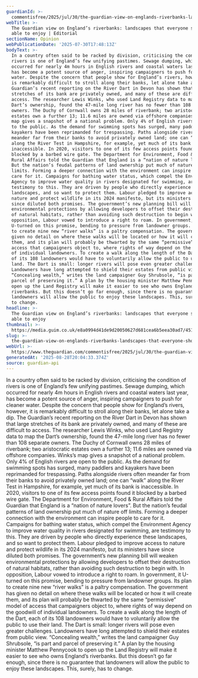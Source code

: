 ```yaml
---
guardianId: >-
  commentisfree/2025/jul/30/the-guardian-view-on-englands-riverbanks-landscapes-that-everyone-should-be-able-to-enjoy
webTitle: >-
  The Guardian view on England’s riverbanks: landscapes that everyone should be
  able to enjoy | Editorial
sectionName: Opinion
webPublicationDate: '2025-07-30T17:48:13Z'
bodyText: >-
  In a country often said to be racked by division, criticising the condition of
  rivers is one of England’s few unifying pastimes. Sewage dumping, which
  occurred for nearly 4m hours in English rivers and coastal waters last year,
  has become a potent source of anger, inspiring campaigners to push for cleaner
  water. Despite the concern that people show for England’s rivers, however, it
  is remarkably difficult to stroll along their banks, let alone take a dip. The
  Guardian’s recent reporting on the River Dart in Devon has shown that large
  stretches of its bank are privately owned, and many of these are difficult to
  access. The researcher Lewis Winks, who used Land Registry data to map the
  Dart’s ownership, found the 47-mile long river has no fewer than 108 separate
  owners. The Duchy of Cornwall owns 28 miles of riverbank; two aristocratic
  estates own a further 13; 11.6 miles are owned via offshore companies. Winks’s
  map gives a snapshot of a national problem. Only 4% of English rivers are open
  to the public. As the demand for swimming spots has surged, many paddlers and
  kayakers have been reprimanded for trespassing. Paths alongside rivers often
  meander far from their banks to avoid privately owned land; one can “walk”
  along the River Test in Hampshire, for example, yet much of its bank is
  inaccessible. In 2020, visitors to one of its few access points found it
  blocked by a barbed wire gate. The Department for Environment, Food &amp;
  Rural Affairs told the Guardian that England is a “nation of nature lovers”.
  But the nation’s feudal patterns of land ownership put much of nature off
  limits. Forming a deeper connection with the environment can inspire people to
  care for it. Campaigns for bathing water status, which compel the Environment
  Agency to improve water quality in rivers designated for swimming, are
  testimony to this. They are driven by people who directly experience these
  landscapes, and so want to protect them. Labour pledged to improve access to
  nature and protect wildlife in its 2024 manifesto, but its ministers have
  since diluted both promises. The government’s new planning bill will weaken
  environmental protections by allowing developers to offset their destruction
  of natural habitats, rather than avoiding such destruction to begin with. In
  opposition, Labour vowed to introduce a right to roam. In government, it
  U-turned on this promise, bending to pressure from landowner groups. Its plan
  to create nine new “river walks” is a paltry compensation. The government has
  given no detail on where these walks will be located or how it will create
  them, and its plan will probably be thwarted by the same “permissive” model of
  access that campaigners object to, where rights of way depend on the goodwill
  of individual landowners. To create a walk along the length of the Dart, each
  of its 108 landowners would have to voluntarily allow the public to use their
  land. The Dart is small: longer rivers will pose even greater challenges.
  Landowners have long attempted to shield their estates from public view.
  “Concealing wealth,” writes the land campaigner Guy Shrubsole, “is part and
  parcel of preserving it.” A plan by the housing minister Matthew Pennycook to
  open up the Land Registry will make it easier to see who owns England’s
  riverbanks. But this doesn’t go far enough, since there is no guarantee that
  landowners will allow the public to enjoy these landscapes. This, surely, has
  to change.
headline: >-
  The Guardian view on England’s riverbanks: landscapes that everyone should be
  able to enjoy
thumbnail: >-
  https://media.guim.co.uk/e8a0994d41de9d20050627d681cea6b5eea30ad7/451_0_4680_3744/500.jpg
slug: >-
  the-guardian-view-on-englands-riverbanks-landscapes-that-everyone-should-be-able-to-enjoy-or-editorial
webUrl: >-
  https://www.theguardian.com/commentisfree/2025/jul/30/the-guardian-view-on-englands-riverbanks-landscapes-that-everyone-should-be-able-to-enjoy
generatedAt: '2025-08-28T20:04:33.374Z'
source: guardian-api
---
```

In a country often said to be racked by division, criticising the condition of rivers is one of England’s few unifying pastimes. Sewage dumping, which occurred for nearly 4m hours in English rivers and coastal waters last year, has become a potent source of anger, inspiring campaigners to push for cleaner water. Despite the concern that people show for England’s rivers, however, it is remarkably difficult to stroll along their banks, let alone take a dip. The Guardian’s recent reporting on the River Dart in Devon has shown that large stretches of its bank are privately owned, and many of these are difficult to access. The researcher Lewis Winks, who used Land Registry data to map the Dart’s ownership, found the 47-mile long river has no fewer than 108 separate owners. The Duchy of Cornwall owns 28 miles of riverbank; two aristocratic estates own a further 13; 11.6 miles are owned via offshore companies. Winks’s map gives a snapshot of a national problem. Only 4% of English rivers are open to the public. As the demand for swimming spots has surged, many paddlers and kayakers have been reprimanded for trespassing. Paths alongside rivers often meander far from their banks to avoid privately owned land; one can “walk” along the River Test in Hampshire, for example, yet much of its bank is inaccessible. In 2020, visitors to one of its few access points found it blocked by a barbed wire gate. The Department for Environment, Food &amp; Rural Affairs told the Guardian that England is a “nation of nature lovers”. But the nation’s feudal patterns of land ownership put much of nature off limits. Forming a deeper connection with the environment can inspire people to care for it. Campaigns for bathing water status, which compel the Environment Agency to improve water quality in rivers designated for swimming, are testimony to this. They are driven by people who directly experience these landscapes, and so want to protect them. Labour pledged to improve access to nature and protect wildlife in its 2024 manifesto, but its ministers have since diluted both promises. The government’s new planning bill will weaken environmental protections by allowing developers to offset their destruction of natural habitats, rather than avoiding such destruction to begin with. In opposition, Labour vowed to introduce a right to roam. In government, it U-turned on this promise, bending to pressure from landowner groups. Its plan to create nine new “river walks” is a paltry compensation. The government has given no detail on where these walks will be located or how it will create them, and its plan will probably be thwarted by the same “permissive” model of access that campaigners object to, where rights of way depend on the goodwill of individual landowners. To create a walk along the length of the Dart, each of its 108 landowners would have to voluntarily allow the public to use their land. The Dart is small: longer rivers will pose even greater challenges. Landowners have long attempted to shield their estates from public view. “Concealing wealth,” writes the land campaigner Guy Shrubsole, “is part and parcel of preserving it.” A plan by the housing minister Matthew Pennycook to open up the Land Registry will make it easier to see who owns England’s riverbanks. But this doesn’t go far enough, since there is no guarantee that landowners will allow the public to enjoy these landscapes. This, surely, has to change.
